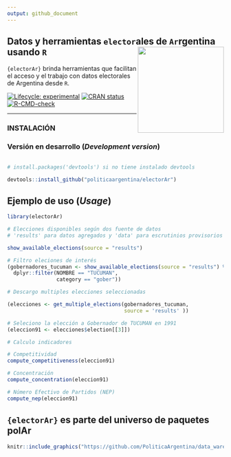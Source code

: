 ```yaml
---
output: github_document
---
```


## Datos y herramientas `elector`ales de `Ar`rgentina usando `R` <a><img src="man/figures/logo.png" width="200" align="right" /></a>


`{electorAr}` brinda herramientas que facilitan el acceso y el trabajo con datos electorales de Argentina desde `R`. 

<!-- badges: start -->
[![Lifecycle: experimental](https://img.shields.io/badge/lifecycle-experimental-orange.svg)](https://lifecycle.r-lib.org/articles/stages.html#experimental) 
[![CRAN status](https://www.r-pkg.org/badges/version/electorAr)](https://CRAN.R-project.org/package=electorAr)
[![R-CMD-check](https://github.com/PoliticaArgentina/electorAr/workflows/R-CMD-check/badge.svg)](https://github.com/PoliticaArgentina/electorAr/actions)

<!-- badges: end -->


---

### INSTALACIÓN

### Versión en desarrollo (*Development version*) 

```r

# install.packages('devtools') si no tiene instalado devtools

devtools::install_github("politicaargentina/electorAr")

```
## Ejemplo de uso (_Usage_)

```r
library(electorAr)

# Elecciones disponibles según dos fuente de datos
# 'results' para datos agregados y 'data' para escrutinios provisorios 

show_available_elections(source = "results")

# Filtro eleciones de interés
(gobernadores_tucuman <- show_available_elections(source = "results") %>% 
  dplyr::filter(NOMBRE == "TUCUMAN", 
                category == "gober"))

# Descargo multiples elecciones seleccionadas

(elecciones <- get_multiple_elections(gobernadores_tucuman,
                                      source = 'results' ))

# Seleciono la elección a Gobernador de TUCUMAN en 1991
(eleccion91 <- elecciones$election[[3]])

# Calculo indicadores

# Competitividad
compute_competitiveness(eleccion91)

# Concentración
compute_concentration(eleccion91)

# Número Efectivo de Partidos (NEP)
compute_nep(eleccion91)

```


## `{electorAr}` es parte del universo de paquetes **polAr**


```r

knitr::include_graphics("https://github.com/PoliticaArgentina/data_warehouse/raw/master/hex/collage.png")

```
